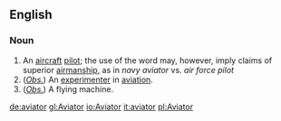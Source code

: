 ==English==
===Noun===
# An [[aircraft]] [[pilot]]; the use of the word may, however, imply claims of superior [[airmanship]], as in ''navy aviator'' vs. ''air force pilot''
# (''[[obsolete|Obs.]]'') An [[experimenter]] in [[aviation]].
# (''[[obsolete|Obs.]]'') A flying machine.

[[de:aviator]]
[[gl:Aviator]]
[[io:Aviator]]
[[it:aviator]]
[[pl:Aviator]]